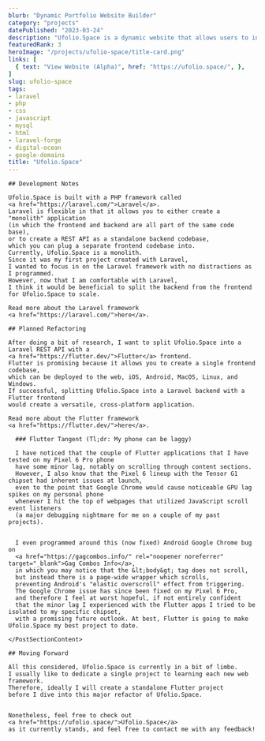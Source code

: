 ```yaml
---
blurb: "Dynamic Portfolio Website Builder"
category: "projects"
datePublished: "2023-03-24"
description: "Ufolio.Space is a dynamic website that allows users to instantly create a portfolio website with a custom theme, which will automatically adapt based on the content they upload."
featuredRank: 3
heroImage: "/projects/ufolio-space/title-card.png"
links: [
  { text: "View Website (Alpha)", href: "https://ufolio.space/", },
]
slug: ufolio-space
tags:
- laravel
- php
- css
- javascript
- mysql
- html
- laravel-forge
- digital-ocean
- google-domains
title: "Ufolio.Space"
---
```



<PostSection>
  <PostSectionContent slot="content">

    ## Development Notes
    
    Ufolio.Space is built with a PHP framework called 
    <a href="https://laravel.com/">Laravel</a>.
    Laravel is flexible in that it allows you to either create a "monolith" application 
    (in which the frontend and backend are all part of the same code base),
    or to create a REST API as a standalone backend codebase,
    which you can plug a separate frontend codebase into.
    Currently, Ufolio.Space is a monolith. 
    Since it was my first project created with Laravel,
    I wanted to focus in on the Laravel framework with no distractions as I programmed.
    However, now that I am comfortable with Laravel, 
    I think it would be beneficial to split the backend from the frontend for Ufolio.Space to scale.
    
  </PostSectionContent>
  <PostSectionSidebar slot="sidebar">
    
    Read more about the Laravel framework
    <a href="https://laravel.com/">here</a>.
    
  </PostSectionSidebar>
</PostSection>

<PostSection>
  <PostSectionContent slot="content">

    ## Planned Refactoring
    
    After doing a bit of research, I want to split Ufolio.Space into a Laravel REST API with a 
    <a href="https://flutter.dev/">Flutter</a> frontend.
    Flutter is promising because it allows you to create a single frontend codebase,
    which can be deployed to the web, iOS, Android, MacOS, Linux, and Windows.
    If successful, splitting Ufolio.Space into a Laravel backend with a Flutter frontend 
    would create a versatile, cross-platform application. 
    
  </PostSectionContent>
  <PostSectionSidebar slot="sidebar">
    
    Read more about the Flutter framework
    <a href="https://flutter.dev/">here</a>.
    
  </PostSectionSidebar>
  
  <PostSection slot="sub-section">
    <PostSectionContent slot="content">

      ### Flutter Tangent (Tl;dr: My phone can be laggy)
      
      I have noticed that the couple of Flutter applications that I have tested on my Pixel 6 Pro phone 
      have some minor lag, notably on scrolling through content sections.
      However, I also know that the Pixel 6 lineup with the Tensor G1 chipset had inherent issues at launch, 
      even to the point that Google Chrome would cause noticeable GPU lag spikes on my personal phone 
      whenever I hit the top of webpages that utilized JavaScript scroll event listeners 
      (a major debugging nightmare for me on a couple of my past projects).
    
    
      I even programmed around this (now fixed) Android Google Chrome bug on
      <a href="https://gagcombos.info/" rel="noopener noreferrer" target="_blank">Gag Combos Info</a>,
      in which you may notice that the &lt;body&gt; tag does not scroll, 
      but instead there is a page-wide wrapper which scrolls, 
      preventing Android's "elastic overscroll" effect from triggering.
      The Google Chrome issue has since been fixed on my Pixel 6 Pro, 
      and therefore I feel at worst hopeful, if not entirely confident 
      that the minor lag I experienced with the Flutter apps I tried to be isolated to my specific chipset,
      with a promising future outlook. At best, Flutter is going to make Ufolio.Space my best project to date.
      
    </PostSectionContent>
  </PostSection>

</PostSection>

<PostSection>
  <PostSectionContent slot="content">

    ## Moving Forward
    
    All this considered, Ufolio.Space is currently in a bit of limbo.
    I usually like to dedicate a single project to learning each new web framework.
    Therefore, ideally I will create a standalone Flutter project 
    before I dive into this major refactor of Ufolio.Space. 
  
  
    Nonetheless, feel free to check out 
    <a href="https://ufolio.space/">Ufolio.Space</a>
    as it currently stands, and feel free to contact me with any feedback!
    
  </PostSectionContent>
</PostSection>
